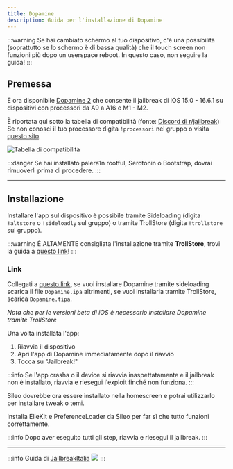 ```yaml
---
title: Dopamine
description: Guida per l'installazione di Dopamine
---
```


:::warning
Se hai cambiato schermo al tuo dispositivo, c'è una possibilità (soprattutto se lo schermo è di bassa qualità) che il touch screen non funzioni più dopo un userspace reboot. In questo caso, non seguire la guida!
:::

## Premessa
È ora disponibile [Dopamine 2](https://ellekit.space/dopamine/) che consente il jailbreak di iOS 15.0 - 16.6.1 su dispositivi con processori da A9 a A16 e M1 - M2.

È riportata qui sotto la tabella di compatibilità (fonte: [Discord di r/jailbreak](https://discord.gg/jb))
Se non conosci il tuo processore digita `!processori` nel gruppo o visita [questo sito](https://appledb.dev/device-selection/).

![Tabella di compatibilità](https://hedgedoc.devol.it/uploads/768a959e-986c-47d3-b458-abab2881ff1c.png)

:::danger
Se hai installato palera1n rootful, Serotonin o Bootstrap, dovrai rimuoverli prima di procedere.
:::

----

## Installazione

Installare l'app sul dispositivo è possibile tramite Sideloading (digita `!altstore` o `!sideloadly` sul gruppo) o tramite TrollStore (digita `!trollstore` sul gruppo).

:::warning
È ALTAMENTE consigliata l'installazione tramite **TrollStore**, trovi la guida a [questo link](/docs/trollstore)!
:::

### Link
Collegati a [questo link](https://github.com/opa334/Dopamine/releases/latest), se vuoi installare Dopamine tramite sideloading scarica il file `Dopamine.ipa` altrimenti, se vuoi installarla tramite TrollStore, scarica `Dopamine.tipa`.

*Nota che per le versioni beta di iOS è necessario installare Dopamine tramite TrollStore*

Una volta installata l'app:
1. Riavvia il dispositivo
2. Apri l'app di Dopamine immediatamente dopo il riavvio
3. Tocca su "Jailbreak!"

:::info
Se l'app crasha o il device si riavvia inaspettatamente e il jailbreak non è installato, riavvia e riesegui l'exploit finché non funziona.
:::

Sileo dovrebbe ora essere installato nella homescreen e potrai utilizzarlo per installare tweak o temi.

Installa ElleKit e PreferenceLoader da Sileo per far sì che tutto funzioni correttamente.

:::info
Dopo aver eseguito tutti gli step, riavvia e riesegui il jailbreak.
:::

---
:::info
Guida di [JailbreakItalia](https://t.me/JailbreakItalia) ![](https://upload.wikimedia.org/wikipedia/commons/thumb/8/82/Telegram_logo.svg/15px-Telegram_logo.svg.png)
:::
